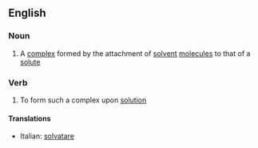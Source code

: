 ==English==

===Noun===
{{en-noun}}

#{{chemistry}} A [[complex]] formed by the attachment of [[solvent]] [[molecule]]s to that of a [[solute]]

===Verb===
{{en-verb|solvat|ing}}

#{{chemistry}} To form such a complex upon [[solution]]

====Translations====
{{top}}
*Italian: [[solvatare]]
{{mid}}

{{bottom}}